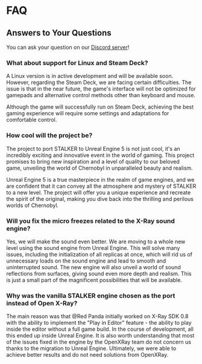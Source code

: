 # FAQ

## Answers to Your Questions

You can ask your question on our [Discord server](/discord)!

### What about support for Linux and Steam Deck?

A Linux version is in active development and will be available soon. However, regarding the Steam Deck, we are facing certain difficulties. The issue is that in the near future, the game's interface will not be optimized for gamepads and alternative control methods other than keyboard and mouse.

Although the game will successfully run on Steam Deck, achieving the best gaming experience will require some settings and adaptations for comfortable control.

### How cool will the project be?

The project to port STALKER to Unreal Engine 5 is not just cool, it's an incredibly exciting and innovative event in the world of gaming. This project promises to bring new inspiration and a level of quality to our beloved game, unveiling the world of Chernobyl in unparalleled beauty and realism.

Unreal Engine 5 is a true masterpiece in the realm of game engines, and we are confident that it can convey all the atmosphere and mystery of STALKER to a new level. The project will offer you a unique experience and recreate the spirit of the original, making you dive back into the thrilling and perilous worlds of Chernobyl.

### Will you fix the micro freezes related to the X-Ray sound engine?

Yes, we will make the sound even better. We are moving to a whole new level using the sound engine from Unreal Engine. This will solve many issues, including the initialization of all replicas at once, which will rid us of unnecessary loads on the sound engine and lead to smooth and uninterrupted sound. The new engine will also unveil a world of sound reflections from surfaces, giving sound even more depth and realism. This is just a small part of the magnificent possibilities that will be available.

### Why was the vanilla STALKER engine chosen as the port instead of Open X-Ray?

The main reason was that @Red Panda initially worked on X-Ray SDK 0.8 with the ability to implement the "Play in Editor" feature - the ability to play inside the editor without a full game build. In the course of development, all this ended up inside Unreal Engine. It is also worth understanding that most of the issues fixed in the engine by the OpenXRay team do not concern us thanks to the migration to Unreal Engine. Ultimately, we were able to achieve better results and do not need solutions from OpenXRay.

